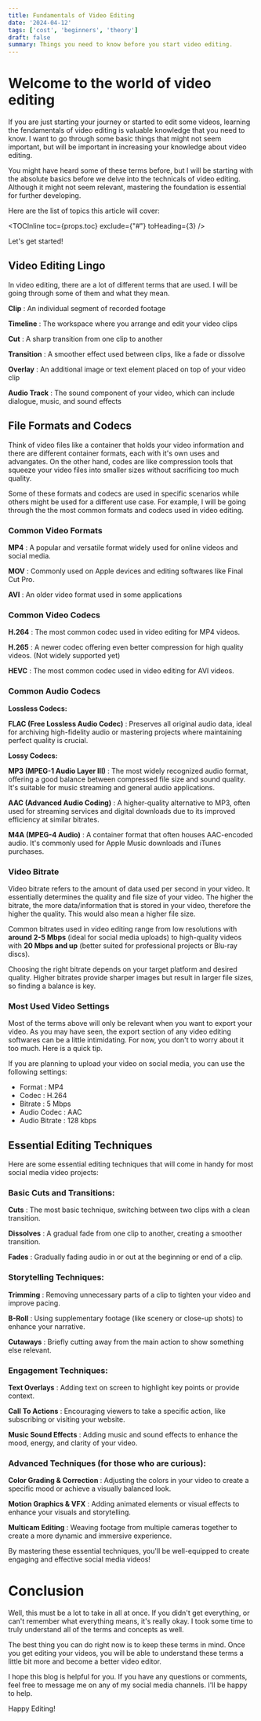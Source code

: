 ```yaml
---
title: Fundamentals of Video Editing
date: '2024-04-12'
tags: ['cost', 'beginners', 'theory']
draft: false
summary: Things you need to know before you start video editing.
---
```


# Welcome to the world of video editing

If you are just starting your journey or started to edit some videos, learning the fendamentals of video editing is valuable knowledge that you need to know. I want to go through some basic things that might not seem important, but will be important in increasing your knowledge about video editing.

You might have heard some of these terms before, but I will be starting with the absolute basics before we delve into the technicals of video editing. Although it might not seem relevant, mastering the foundation is essential for further developing. 

Here are the list of topics this article will cover:

<TOCInline toc={props.toc} exclude={"#"} toHeading={3} />

Let's get started!

## Video Editing Lingo

In video editing, there are a lot of different terms that are used. I will be going through some of them and what they mean.

**Clip**
: An individual segment of recorded footage

**Timeline**
: The workspace where you arrange and edit your video clips

**Cut**
: A sharp transition from one clip to another

**Transition**
: A smoother effect used between clips, like a fade or dissolve

**Overlay**
: An additional image or text element placed on top of your video clip

**Audio Track**
: The sound component of your video, which can include dialogue, music, and sound effects

## File Formats and Codecs

Think of video files like a container that holds your video information and there are different container formats, each with it's own uses and advangates. On the other hand, codes are like compression tools that squeeze your video files into smaller sizes without sacrificing too much quality.

Some of these formats and codecs are used in specific scenarios while others might be used for a different use case. For example, I will be going through the the most common formats and codecs used in video editing.

### Common Video Formats

**MP4**
: A popular and versatile format widely used for online videos and social media.

**MOV**
: Commonly used on Apple devices and editing softwares like Final Cut Pro.

**AVI**
: An older video format used in some applications

### Common Video Codecs

**H.264**
: The most common codec used in video editing for MP4 videos. 

**H.265**
: A newer codec offering even better compression for high quality videos. (Not widely supported yet)

**HEVC**
: The most common codec used in video editing for AVI videos.

### Common Audio Codecs

**Lossless Codecs:**

**FLAC (Free Lossless Audio Codec)**
: Preserves all original audio data, ideal for archiving high-fidelity audio or mastering projects where maintaining perfect quality is crucial.

**Lossy Codecs:**

**MP3 (MPEG-1 Audio Layer III)**
: The most widely recognized audio format, offering a good balance between compressed file size and sound quality. It's suitable for music streaming and general audio applications.

**AAC (Advanced Audio Coding)**
: A higher-quality alternative to MP3, often used for streaming services and digital downloads due to its improved efficiency at similar bitrates.

**M4A (MPEG-4 Audio)**
: A container format that often houses AAC-encoded audio. It's commonly used for Apple Music downloads and iTunes purchases.

### Video Bitrate

Video bitrate refers to the amount of data used per second in your video. It essentially determines the quality and file size of your video. The higher the bitrate, the more data/information that is stored in your video, therefore the higher the quality. This would also mean a higher file size.

Common bitrates used in video editing range from low resolutions with **around 2-5 Mbps** (ideal for social media uploads) to high-quality videos with **20 Mbps and up** (better suited for professional projects or Blu-ray discs). 

Choosing the right bitrate depends on your target platform and desired quality. Higher bitrates provide sharper images but result in larger file sizes, so finding a balance is key. 

### Most Used Video Settings

Most of the terms above will only be relevant when you want to export your video. As you may have seen, the export section of any video editing softwares can be a little intimidating. For now, you don't to worry about it too much. Here is a quick tip.

If you are planning to upload your video on social media, you can use the following settings:

- Format : MP4
- Codec : H.264
- Bitrate : 5 Mbps
- Audio Codec : AAC
- Audio Bitrate : 128 kbps

## Essential Editing Techniques

Here are some essential editing techniques that will come in handy for most social media video projects:

### Basic Cuts and Transitions:

**Cuts** 
: The most basic technique, switching between two clips with a clean transition.

**Dissolves**
: A gradual fade from one clip to another, creating a smoother transition.

**Fades**
: Gradually fading audio in or out at the beginning or end of a clip.


### Storytelling Techniques:

**Trimming**
: Removing unnecessary parts of a clip to tighten your video and improve pacing.

**B-Roll**
: Using supplementary footage (like scenery or close-up shots) to enhance your narrative.

**Cutaways**
: Briefly cutting away from the main action to show something else relevant.


### Engagement Techniques:

**Text Overlays**
: Adding text on screen to highlight key points or provide context.

**Call To Actions**
: Encouraging viewers to take a specific action, like subscribing or visiting your website.

**Music Sound Effects**
: Adding music and sound effects to enhance the mood, energy, and clarity of your video.


### Advanced Techniques (for those who are curious):

**Color Grading & Correction**
: Adjusting the colors in your video to create a specific mood or achieve a visually balanced look.

**Motion Graphics & VFX**
: Adding animated elements or visual effects to enhance your visuals and storytelling.

**Multicam Editing**
: Weaving footage from multiple cameras together to create a more dynamic and immersive experience. 


By mastering these essential techniques, you'll be well-equipped to create engaging and effective social media videos! 

# Conclusion

Well, this must be a lot to take in all at once. If you didn't get everything, or can't remember what everything means, it's really okay. I took some time to truly understand all of the terms and concepts as well. 

The best thing you can do right now is to keep these terms in mind. Once you get editing your videos, you will be able to understand these terms a little bit more and become a better video editor.

I hope this blog is helpful for you. If you have any questions or comments, feel free to message me on any of my social media channels. I'll be happy to help. 

Happy Editing!